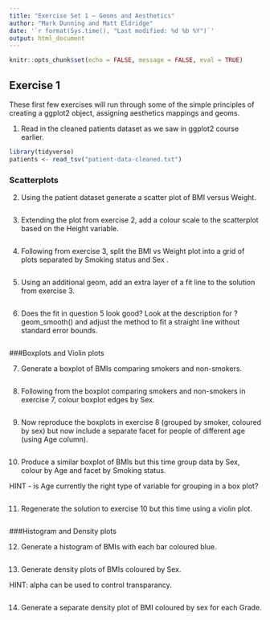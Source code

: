 ```yaml
---
title: "Exercise Set 1 — Geoms and Aesthetics"
author: "Mark Dunning and Matt Eldridge"
date: '`r format(Sys.time(), "Last modified: %d %b %Y")`'
output: html_document
---
```



```r
knitr::opts_chunk$set(echo = FALSE, message = FALSE, eval = TRUE)
```


## Exercise 1

These first few exercises will run through some of the simple principles of creating a ggplot2 object, assigning aesthetics mappings and geoms.


1. Read in the cleaned patients dataset as we saw in ggplot2 course earlier.

```r
library(tidyverse)
patients <- read_tsv("patient-data-cleaned.txt")
```

### Scatterplots

2. Using the patient dataset generate a scatter plot of BMI versus Weight.

```r

```

3. Extending the plot from exercise 2, add a colour scale to the scatterplot based on the Height variable.

```r

```

4. Following from exercise 3, split the BMI vs Weight plot into a grid of plots separated by Smoking status and Sex .

```r

```

5. Using an additional geom, add an extra layer of a fit line to the solution from exercise 3.

```r

```

6. Does the fit in question 5 look good? Look at the description for ?geom_smooth() and adjust the method to fit a straight line without standard error bounds.

```r

```

###Boxplots and Violin plots

7. Generate a boxplot of BMIs comparing smokers and non-smokers.

```r

```


8. Following from the boxplot comparing smokers and non-smokers in exercise 7, colour boxplot edges by Sex.

```r

```

9. Now reproduce the boxplots in exercise 8 (grouped by smoker, coloured by sex) but now include a separate facet for people of different age (using Age column).

```r

```

10. Produce a similar boxplot of BMIs but this time group data by Sex, colour by Age and facet by Smoking status.

HINT - is Age currently the right type of variable for grouping in a box plot?

```r

```

11. Regenerate the solution to exercise 10 but this time using a violin plot.

```r

```


###Histogram and Density plots

12. Generate a histogram of BMIs with each bar coloured blue.


```r

```

13. Generate density plots of BMIs coloured by Sex.

HINT: alpha can be used to control transparancy.

```r

```

14. Generate a separate density plot of BMI coloured by sex for each Grade.
```r


```


